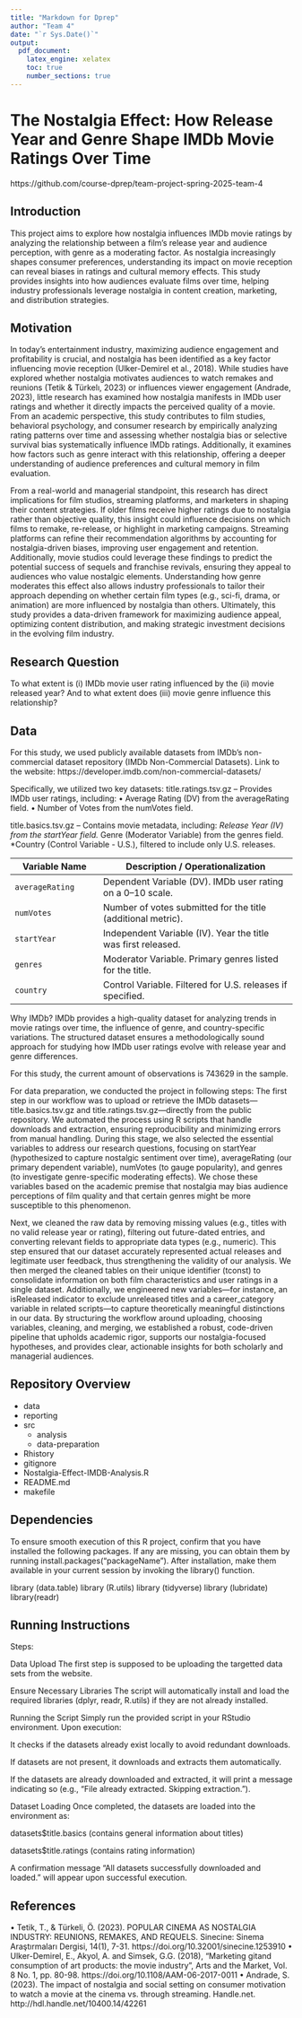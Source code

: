 ```yaml
---
title: "Markdown for Dprep"
author: "Team 4"
date: "`r Sys.Date()`"
output:
  pdf_document:
    latex_engine: xelatex
    toc: true
    number_sections: true
---
```

# The Nostalgia Effect: How Release Year and Genre Shape IMDb Movie Ratings Over Time

https://github.com/course-dprep/team-project-spring-2025-team-4

## Introduction 
This project aims to explore how nostalgia influences IMDb movie ratings by analyzing the relationship between a film’s release year and audience perception, with genre as a moderating factor. As nostalgia increasingly shapes consumer preferences, understanding its impact on movie reception can reveal biases in ratings and cultural memory effects. This study provides insights into how audiences evaluate films over time, helping industry professionals leverage nostalgia in content creation, marketing, and distribution strategies.

## Motivation
In today’s entertainment industry, maximizing audience engagement and profitability is crucial, and nostalgia has been identified as a key factor influencing movie reception (Ulker-Demirel et al., 2018). While studies have explored whether nostalgia motivates audiences to watch remakes and reunions (Tetik & Türkelı, 2023) or influences viewer engagement (Andrade, 2023), little research has examined how nostalgia manifests in IMDb user ratings and whether it directly impacts the perceived quality of a movie. From an academic perspective, this study contributes to film studies, behavioral psychology, and consumer research by empirically analyzing rating patterns over time and assessing whether nostalgia bias or selective survival bias systematically influence IMDb ratings. Additionally, it examines how factors such as genre interact with this relationship, offering a deeper understanding of audience preferences and cultural memory in film evaluation.

From a real-world and managerial standpoint, this research has direct implications for film studios, streaming platforms, and marketers in shaping their content strategies. If older films receive higher ratings due to nostalgia rather than objective quality, this insight could influence decisions on which films to remake, re-release, or highlight in marketing campaigns. Streaming platforms can refine their recommendation algorithms by accounting for nostalgia-driven biases, improving user engagement and retention. Additionally, movie studios could leverage these findings to predict the potential success of sequels and franchise revivals, ensuring they appeal to audiences who value nostalgic elements. Understanding how genre moderates this effect also allows industry professionals to tailor their approach depending on whether certain film types (e.g., sci-fi, drama, or animation) are more influenced by nostalgia than others. Ultimately, this study provides a data-driven framework for maximizing audience appeal, optimizing content distribution, and making strategic investment decisions in the evolving film industry.


## Research Question
To what extent is (i)  IMDb movie user rating influenced by the (ii) movie released year? And to what extent does (iii) movie genre influence this relationship?

## Data

For this study, we used publicly available datasets from IMDb’s non-commercial dataset repository (IMDb Non-Commercial Datasets). 
Link to the website: https://developer.imdb.com/non-commercial-datasets/ 

Specifically, we utilized two key datasets: 
title.ratings.tsv.gz – Provides IMDb user ratings, including: 
•⁠  ⁠Average Rating (DV) from the averageRating field. 
•⁠  ⁠Number of Votes from the numVotes field. 

title.basics.tsv.gz – Contains movie metadata, including: 
*Release Year (IV) from the startYear field. 
*Genre (Moderator Variable) from the genres field. 
*Country (Control Variable - U.S.), filtered to include only U.S. releases. 

| Variable Name  | Description / Operationalization |
|---------------|--------------------------------|
| `averageRating` | Dependent Variable (DV). IMDb user rating on a 0–10 scale. |
| `numVotes` | Number of votes submitted for the title (additional metric). |
| `startYear` | Independent Variable (IV). Year the title was first released. |
| `genres` | Moderator Variable. Primary genres listed for the title. |
| `country` | Control Variable. Filtered for U.S. releases if specified. |

Why IMDb? 
IMDb provides a high-quality dataset for analyzing trends in movie ratings over time, the influence of genre, and country-specific variations. The structured dataset ensures a methodologically sound approach for studying how IMDb user ratings evolve with release year and genre differences.

For this study, the current amount of observations is 743629 in the sample.

For data preparation, we conducted the project in following steps: 
The first step in our workflow was to upload or retrieve the IMDb datasets—title.basics.tsv.gz and title.ratings.tsv.gz—directly from the public repository. We automated the process using R scripts that handle downloads and extraction, ensuring reproducibility and minimizing errors from manual handling. During this stage, we also selected the essential variables to address our research questions, focusing on startYear (hypothesized to capture nostalgic sentiment over time), averageRating (our primary dependent variable), numVotes (to gauge popularity), and genres (to investigate genre-specific moderating effects). We chose these variables based on the academic premise that nostalgia may bias audience perceptions of film quality and that certain genres might be more susceptible to this phenomenon.

Next, we cleaned the raw data by removing missing values (e.g., titles with no valid release year or rating), filtering out future-dated entries, and converting relevant fields to appropriate data types (e.g., numeric). This step ensured that our dataset accurately represented actual releases and legitimate user feedback, thus strengthening the validity of our analysis. We then merged the cleaned tables on their unique identifier (tconst) to consolidate information on both film characteristics and user ratings in a single dataset. Additionally, we engineered new variables—for instance, an isReleased indicator to exclude unreleased titles and a career_category variable in related scripts—to capture theoretically meaningful distinctions in our data. By structuring the workflow around uploading, choosing variables, cleaning, and merging, we established a robust, code-driven pipeline that upholds academic rigor, supports our nostalgia-focused hypotheses, and provides clear, actionable insights for both scholarly and managerial audiences.

## Repository Overview

- data
- reporting
- src
  - analysis
  - data-preparation
- Rhistory
- gitignore
- Nostalgia-Effect-IMDB-Analysis.R
- README.md
- makefile

## Dependencies 

To ensure smooth execution of this R project, confirm that you have installed the following packages. If any are missing, you can obtain them by running install.packages("packageName"). After installation, make them available in your current session by invoking the library() function.

library (data.table) 
library (R.utils)
library (tidyverse)
library (lubridate)
library(readr)

## Running Instructions 

Steps:

Data Upload
The first step is supposed to be uploading the targetted data sets from the website.

Ensure Necessary Libraries
The script will automatically install and load the required libraries (dplyr, readr, R.utils) if they are not already installed.

Running the Script
Simply run the provided script in your RStudio environment. Upon execution:

It checks if the datasets already exist locally to avoid redundant downloads.

If datasets are not present, it downloads and extracts them automatically.

If the datasets are already downloaded and extracted, it will print a message indicating so (e.g., "File already extracted. Skipping extraction.").

Dataset Loading
Once completed, the datasets are loaded into the environment as:

datasets$title.basics (contains general information about titles)

datasets$title.ratings (contains rating information)

A confirmation message "All datasets successfully downloaded and loaded." will appear upon successful execution.



## References
•⁠  ⁠Tetik, T., & Türkeli, Ö. (2023). POPULAR CINEMA AS NOSTALGIA INDUSTRY: REUNIONS, REMAKES, AND REQUELS. Sinecine: Sinema Araştırmaları Dergisi, 14(1), 7-31. https://doi.org/10.32001/sinecine.1253910 
•⁠  ⁠Ulker-Demirel, E., Akyol, A. and Simsek, G.G. (2018), "Marketing gitand consumption of art products: the movie industry", Arts and the Market, Vol. 8 No. 1, pp. 80-98. https://doi.org/10.1108/AAM-06-2017-0011 
•⁠  ⁠Andrade, S. (2023). The impact of nostalgia and social setting on consumer motivation to watch a movie at the cinema vs. through streaming. Handle.net. http://hdl.handle.net/10400.14/42261

